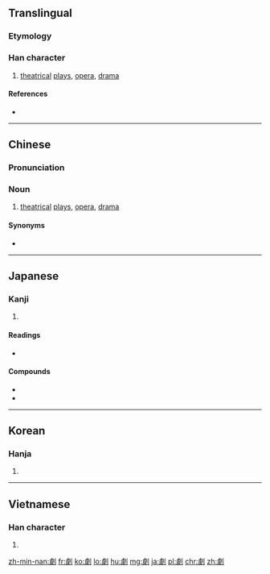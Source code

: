 {{also|剧}}
==Translingual==

===Etymology===
{{Han compound|豦|刀|c1=p|c2=s|t2=knife|ls=psc}}

===Han character===
{{Han char|rn=18|rad=刀|as=13|sn=15|four=22200|canj=XYOLN,YOLN|ids=⿰[[豦]][[刂]]}}

# [[theatrical]] [[play]]s, [[opera]], [[drama]]

====References====
* {{Han ref|kx=0144.340|dkj=02218|dj=0325.120|hdz=10358.030|uh=5287|ud=21127|bh=BC40|bd=48192}}

----

==Chinese==

===Pronunciation===
{{zh-pron
|m=jù
|ma=y
|c=kek6
|mn=ke̍k/khia̍k/kia̍k/kio̍k
|ca=Yue-kek6.ogg
|mc=y
|oc=y
|cat=n}}

===Noun===
{{zh-noun}}

# [[theatrical]] [[play]]s, [[opera]], [[drama]]

====Synonyms====
* {{zh-l|戲}}

----

==Japanese==

===Kanji===
{{ja-kanji|grade=6|rs=刀13}}

# {{defn|lang=ja|sort=刀13}}

====Readings====
* {{ja-readings|goon=[[ぎゃく]] (gyaku)|kanon=[[けき]] (keki)|kanyoon=[[げき]] (geki)|kun=[[はげしい]] (hageshii)}}

====Compounds====
* {{term|喜劇||[[comedy]]|tr=[[きげき]], [[kigeki]]|lang=ja|sc=Jpan}}
* {{term|悲劇||[[tragedy]]|tr=[[ひげき]], [[higeki]]|lang=ja|sc=Jpan}}

----

==Korean==

===Hanja===
{{ko-hanja|hangeul=극|rv=geuk|mr=kŭk}}

# {{defn|lang=ko|sort=刀13}}

----

==Vietnamese==

===Han character===
{{vi-hantu|[[kịch]], [[cạch]], [[kếch]], [[kệch]]|rs=刀13}}

# {{defn|lang=vi|sort=刀13}}

[[zh-min-nan:劇]]
[[fr:劇]]
[[ko:劇]]
[[lo:劇]]
[[hu:劇]]
[[mg:劇]]
[[ja:劇]]
[[pl:劇]]
[[chr:劇]]
[[zh:劇]]